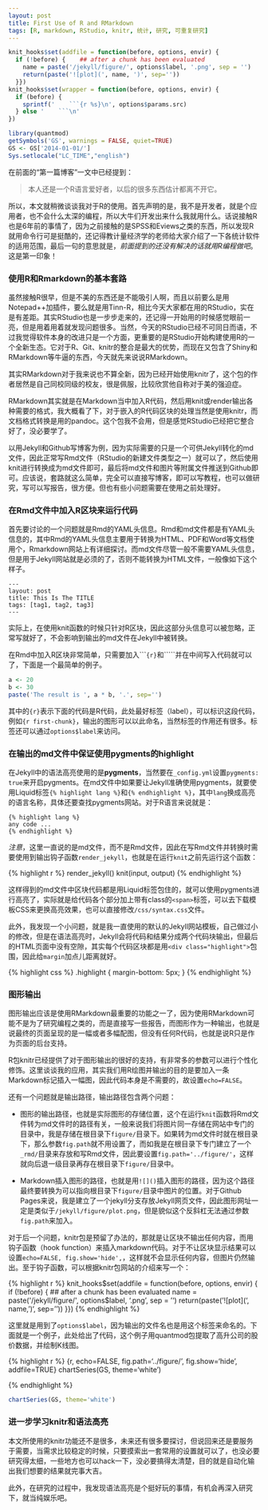 ```yaml
---
layout: post
title: First Use of R and RMarkdown
tags: [R, markdown, RStudio, knitr, 统计, 研究, 可重复研究]
---
```


```r
knit_hooks$set(addfile = function(before, options, envir) {
  if (!before) {    ## after a chunk has been evaluated
    name = paste('/jekyll/figure/', options$label, '.png', sep = '')
    return(paste('![plot](', name, ')', sep=''))
  }})
knit_hooks$set(wrapper = function(before, options, envir) {
  if (before) {
    sprintf('    ```{r %s}\n', options$params.src)
  } else '    ```\n'
})
```

```r
library(quantmod)
getSymbols('GS', warnings = FALSE, quiet=TRUE)
GS <- GS['2014-01-01/']
Sys.setlocale("LC_TIME","english")
```

在前面的“第一篇博客”一文中已经提到：

> 本人还是一个R语言爱好者，以后的很多东西估计都离不开它。

所以，本文就稍微谈谈我对于R的使用。首先声明的是，我不是开发者，就是个应用者，也不会什么太深的编程，所以大牛们开发出来什么我就用什么。话说接触R也是6年前的事情了，因为之前接触的是SPSS和Eviews之类的东西，所以发现R就用命令行可是挺酷的，还记得教计量经济学的老师给大家介绍了一下各统计软件的适用范围，最后一句的意思就是，*前面提到的还没有解决的话就用R编程做吧*。这是第一印象！

### 使用R和Rmarkdown的基本套路

虽然接触R很早，但是不美的东西还是不能吸引人啊，而且以前要么是用Notepad++加插件，要么就是用Tinn-R，相比今天大家都在用的RStudio，实在是有差距。其实RStudio也是一步步走来的，还记得一开始用的时候感觉眼前一亮，但是用着用着就发现问题很多。当然，今天的RStudio已经不可同日而语，不过我觉得软件本身的改进只是一个方面，更重要的是RStudio开始构建使用R的一个全新生态。它对于R、Git、knitr的整合是最大的优势，而现在又包含了Shiny和RMarkdown等牛逼的东西，今天就先来说说RMarkdown。

其实RMarkdown对于我来说也不算全新，因为已经开始使用knitr了，这个包的作者居然是自己同校同级的校友，很是佩服，比较欣赏他自称对于美的强迫症。

RMarkdown其实就是在Markdown当中加入R代码，然后用knit或render输出各种需要的格式，我大概看了下，对于嵌入的R代码区块的处理当然是使用knitr，而文档格式转换是用的pandoc。这个包我不会用，但是感觉RStudio已经把它整合好了，没必要学了。

以用Jekyll和Github写博客为例，因为实际需要的只是一个可供Jekyll转化的md文件，因此正常写Rmd文件（RStudio的新建文件类型之一）就可以了，然后使用knit进行转换成为md文件即可，最后将md文件和图片等附属文件推送到Github即可。应该说，套路就这么简单，完全可以直接写博客，即可以写教程，也可以做研究，写可以写报告，很方便。但也有些小问题需要在使用之前处理好。

### 在Rmd文件中加入R区块来运行代码

首先要讨论的一个问题就是Rmd的YAML头信息。Rmd和md文件都是有YAML头信息的，其中Rmd的YAML头信息主要用于转换为HTML、PDF和Word等文档使用个，Rmarkdown网站上有详细探讨。而md文件尽管一般不需要YAML头信息，但是用于Jekyll网站就是必须的了，否则不能转换为HTML文件，一般像如下这个样子。

```
---
layout: post
title: This Is The TITLE
tags: [tag1, tag2, tag3]
---
```

实际上，在使用knit函数的时候只针对R区块，因此这部分头信息可以被忽略，正常写就好了，不会影响到输出的md文件在Jekyll中被转换。

在Rmd中加入R区块非常简单，只需要加入````{r}`和`````并在中间写入代码就可以了，下面是一个最简单的例子。

```r
a <- 20
b <- 30
paste('The result is ', a * b, '.', sep='')
```

其中的`{r}`表示下面的代码是R代码，此处最好标签（label），可以标识这段代码，例如`{r first-chunk}`，输出的图形可以以此命名，当然标签的作用还有很多。标签还可以通过`options$label`来访问。

### 在输出的md文件中保证使用pygments的highlight

在Jekyll中的语法高亮使用的是**pygments**，当然要在`_config.yml`设置`pygments: true`来开启pygments。在md文件中如果要让Jekyll准确使用pygments，就要使用Liquid标签`{% highlight lang %}`和`{% endhighlight %}`，其中`lang`换成高亮的语言名称，具体还要查找pygments网站。对于R语言来说就是：

```
{% highlight lang %}
any code ...
{% endhighlight %}
```

*注意*，这里一直说的是md文件，而不是Rmd文件，因此在写Rmd文件并转换时需要使用到输出钩子函数`render_jekyll`，也就是在运行`knit`之前先运行这个函数：

{% highlight r %}
render_jekyll()
knit(input, output)
{% endhighlight %}

这样得到的md文件中区块代码都是用Liquid标签包住的，就可以使用pygments进行高亮了，实际就是给代码各个部分加上带有class的`<span>`标签，可以去下载模板CSS来更换高亮效果，也可以直接修改`/css/syntax.css`文件。

此外，我发现一个小问题，就是我一直使用的默认的Jekyll网站模板，自己做过小的修改，但是在语法高亮时，Jekyll会将代码和结果分成两个代码块输出，但最后的HTML页面中没有空隙，其实每个代码区块都是用`<div class="highlight">`包围，因此给`margin`加点儿距离就好。

{% highlight css %}
.highlight {
  margin-bottom: 5px;
}
{% endhighlight %}

### 图形输出

图形输出应该是使用RMarkdown最重要的功能之一了，因为使用RMarkdown可能不是为了研究编程之类的，而是直接写一些报告，而图形作为一种输出，也就是说最终的页面呈现的是一幅或者多幅配图，但没有任何R代码，也就是说R只是作为页面的后台支持。

R包knitr已经提供了对于图形输出的很好的支持，有非常多的参数可以进行个性化修饰。这里谈谈我的应用，其实我们用R绘图并输出的目的是要加入一条Markdown标记插入一幅图，因此代码本身是不需要的，故设置`echo=FALSE`。

还有一个问题就是输出路径，输出路径包含两个问题：

- 图形的输出路径，也就是实际图形的存储位置，这个在运行`knit`函数将Rmd文件转为md文件时的路径有关，一般来说我们将图片同一存储在网站中专门的目录中，我是存储在根目录下`figure/`目录下。如果转为md文件时就在根目录下，那么参数`fig.path`就不用设置了，而如我是在根目录下专门建立了一个`_rmd/`目录来存放和写Rmd文件，因此要设置`fig.path='../figure/'`，这样就向后退一级目录再存在根目录下`figure/`目录中。

- Markdown插入图形的路径，也就是用`![]()`插入图形的路径，因为这个路径最终要转换为可以指向根目录下`figure/`目录中图片的位置。对于Github Pages来说，我是建立了一个jekyll分支存放Jekyll网页文件，因此图形网址一定是类似于`/jekyll/figure/plot.png`，但是貌似这个反斜杠无法通过参数`fig.path`来加入。

对于后一个问题，knitr包是预留了办法的，那就是让区块不输出任何内容，而用钩子函数（hook function）来插入markdown代码。对于不让区块显示结果可以设置`echo=FALSE, fig.show='hide',`，这样就不会显示任何内容，但图片仍然输出。至于钩子函数，可以根据knitr包网站的介绍来写一个：

{% highlight r %}
knit_hooks$set(addfile = function(before, options, envir) {
  if (!before) {    ## after a chunk has been evaluated
    name = paste('/jekyll/figure/', options$label, '.png', sep = '')
    return(paste('![plot](', name, ')', sep=''))
  }})
{% endhighlight %}

这里就是用到了`options$label`，因为输出的文件名也是用这个标签来命名的。下面就是一个例子，此处给出了代码，这个例子用quantmod包提取了高升公司的股价数据，并绘制K线图。

{% highlight r %}
{r, echo=FALSE, fig.path='../figure/', fig.show='hide', addfile=TRUE}
chartSeries(GS, theme='white')

{% endhighlight %}

```r
chartSeries(GS, theme='white')
```

### 进一步学习knitr和语法高亮

本文所使用的knitr功能还不是很多，未来还有很多要探讨，但说回来还是要服务于需要，当需求比较稳定的时候，只要摸索出一套常用的设置就可以了，也没必要研究得太细，一些地方也可以hack一下，没必要搞得太清楚，目的就是自动化输出我们想要的结果就完事大吉。

此外，在研究的过程中，我发现语法高亮是个挺好玩的事情，有机会再深入研究下，就当纯娱乐吧。







